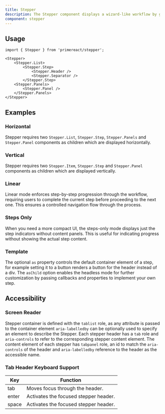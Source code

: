 ```yaml
---
title: Stepper
description: The Stepper component displays a wizard-like workflow by guiding users through the multi-step progression.
component: stepper
---
```


## Usage

```tsx
import { Stepper } from 'primereact/stepper';
```

```tsx
<Stepper>
    <Stepper.List>
        <Stepper.Step>
            <Stepper.Header />
            <Stepper.Separator />
        </Stepper.Step>
    <Stepper.Panels>
        <Stepper.Panel />
    </Stepper.Panels>
</Stepper>
```

## Examples

### Horizontal

Stepper requires two `Stepper.List`, `Stepper.Step`, `Stepper.Panels` and `Stepper.Panel` components as children which are displayed horizontally.

<DocComponentViewer name="stepper:horizontal-demo" />

### Vertical

Stepper requires two `Stepper.Item`, `Stepper.Step` and `Stepper.Panel` components as children which are displayed vertically.

<DocComponentViewer name="stepper:vertical-demo" />

### Linear

Linear mode enforces step-by-step progression through the workflow, requiring users to complete the current step before proceeding to the next one. This ensures a controlled navigation flow through the process.

<DocComponentViewer name="stepper:linear-demo" />

### Steps Only

When you need a more compact UI, the steps-only mode displays just the step indicators without content panels. This is useful for indicating progress without showing the actual step content.

<DocComponentViewer name="stepper:steps-only-demo" />

### Template

The optional `as` property controls the default container element of a step, for example setting it to a button renders a button for the header instead of a div. The `asChild` option enables the headless mode for further customization by passing callbacks and properties to implement your own step.

<DocComponentViewer name="stepper:template-demo" />

## Accessibility

### Screen Reader

Stepper container is defined with the `tablist` role, as any attribute is passed to the container element `aria-labelledby` can be optionally used to specify an element to describe the Stepper. Each stepper header has a `tab` role and `aria-controls` to refer to the corresponding stepper content element. The content element of each stepper has `tabpanel` role, an id to match the `aria-controls` of the header and `aria-labelledby` reference to the header as the accessible name.

### Tab Header Keyboard Support

| Key   | Function                              |
| ----- | ------------------------------------- |
| tab   | Moves focus through the header.       |
| enter | Activates the focused stepper header. |
| space | Activates the focused stepper header. |
